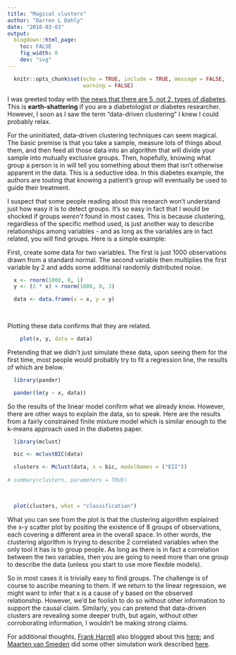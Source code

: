 ```yaml
---
title: "Magical clusters"
author: "Darren L Dahly"
date: "2018-03-03"
output:
  blogdown::html_page:
    toc: FALSE
    fig_width: 8
    dev: "svg"
---
```


```r

  knitr::opts_chunk$set(echo = TRUE, include = TRUE, message = FALSE, 
                        warning = FALSE)

```

I was greeted today with [the news that there are 5, not 2, types of diabetes](http://www.bbc.com/news/health-43246261). This is **earth-shattering** if you are a diabetologist or diabetes researcher. However, I soon as I saw the term "data-driven clustering" I knew I could probably relax. 

For the uninitiated, data-driven clustering techniques can seem magical. The basic premise is that you take a sample, measure lots of things about them, and then feed all those data into an algorithm that will divide your sample into mutually exclusive groups. Then, hopefully, knowing what group a person is in will tell you something about them that isn't otherwise apparent in the data. This is a seductive idea. In this diabetes example, the authors are touting that knowing a patient's group will eventually be used to guide their treatment.  

I suspect that some people reading about this research won't understand just how easy it is to detect groups. It's so easy in fact that I would be shocked if groups *weren't* found in most cases. This is because clustering, regardless of the specific method used, is just another way to describe relationships among variables - and as long as the variables are in fact related, you will find groups. Here is a simple example: 

First, create some data for two variables. The first is just 1000 observations drawn from a standard normal. The second variable then multiplies the first variable by 2 and adds some additional randomly distributed noise. 

```r

  x <- rnorm(1000, 0, 1)
  y <- (2 * x) + rnorm(1000, 0, 3)

  data <- data.frame(x = x, y = y)
  
  
```

Plotting these data confirms that they are related. 

```r

    plot(x, y, data = data)


```

Pretending that we didn't just simulate these data, upon seeing them for the first time, most people would probably try to fit a regression line, the results of which are below. 
```r

  library(pander)

  pander(lm(y ~ x, data))

```


So the results of the linear model confirm what we already know. However, there are other ways to explain the data, so to speak. Here are the results from a fairly constrained finite mixture model which is similar enough to the k-means approach used in the diabetes paper. 

```r

  library(mclust)

  bic <- mclustBIC(data)

  clusters <- Mclust(data, x = bic, modelNames = ("EII"))
  
# summary(clusters, parameters = TRUE)
  
  
```
```r

  plot(clusters, what = "classification")

```

What you can see from the plot is that the clustering algorithm explained the x-y scatter plot by positing the existence of 8 groups of observations, each covering a different area in the overall space. In other words, the clustering algorithm is trying to describe 2 correlated variables when the only tool it has is to group people. As long as there is in fact a correlation between the two variables, then you are going to need more than one group to describe the data (unless you start to use more flexible models).

So in most cases it is trivially easy to find groups. The challenge is of course to ascribe meaning to them. If we return to the linear regression, we might want to infer that x is a cause of y based on the observed relationship. However, we'd be foolish to do so without other information to support the causal claim. Similarly, you can pretend that data-driven clusters are revealing some deeper truth, but again, without other corroborating information, I wouldn't be making strong claims. 

For additional thoughts, [Frank Harrell](https://twitter.com/f2harrell) also blogged about this [here](http://www.fharrell.com/post/errmed/#cluster); and [Maarten van Smeden](https://twitter.com/MaartenvSmeden) did some other simulation work described [here](https://twitter.com/MaartenvSmeden/status/970237614413570048).
